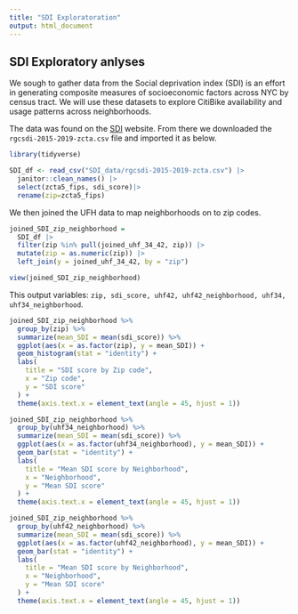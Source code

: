 ```yaml
---
title: "SDI Exploratoration"
output: html_document
---
```


## SDI Exploratory anlyses

We sough to gather data from the Social deprivation index (SDI) is an effort in generating composite measures of socioeconomic factors across NYC by census tract. We will use these datasets to explore CitiBike availability and usage patterns across neighborhoods.

The data was found on the [SDI](https://www.graham-center.org/maps-data-tools/social-deprivation-index.html) website. From there we downloaded the `rgcsdi-2015-2019-zcta.csv` file and imported it as below.

```r
library(tidyverse)
```


```r
SDI_df <- read_csv("SDI_data/rgcsdi-2015-2019-zcta.csv") |>
  janitor::clean_names() |>
  select(zcta5_fips, sdi_score)|>
  rename(zip=zcta5_fips)
```


We then joined the UFH data to map neighborhoods on to zip codes. 
```r
joined_SDI_zip_neighborhood = 
  SDI_df |> 
  filter(zip %in% pull(joined_uhf_34_42, zip)) |> 
  mutate(zip = as.numeric(zip)) |> 
  left_join(y = joined_uhf_34_42, by = "zip")

view(joined_SDI_zip_neighborhood)
```

This output variables: `zip, sdi_score, uhf42, uhf42_neighborhood, uhf34, uhf34_neighborhood`.

```r
joined_SDI_zip_neighborhood %>% 
  group_by(zip) %>%
  summarize(mean_SDI = mean(sdi_score)) %>%
  ggplot(aes(x = as.factor(zip), y = mean_SDI)) +
  geom_histogram(stat = "identity") + 
  labs(
    title = "SDI score by Zip code",
    x = "Zip code",
    y = "SDI score"
  ) + 
  theme(axis.text.x = element_text(angle = 45, hjust = 1))

joined_SDI_zip_neighborhood %>% 
  group_by(uhf34_neighborhood) %>%
  summarize(mean_SDI = mean(sdi_score)) %>%
  ggplot(aes(x = as.factor(uhf34_neighborhood), y = mean_SDI)) +
  geom_bar(stat = "identity") + 
  labs(
    title = "Mean SDI score by Neighborhood",
    x = "Neighborhood",
    y = "Mean SDI score"
  ) + 
  theme(axis.text.x = element_text(angle = 45, hjust = 1))

joined_SDI_zip_neighborhood %>% 
  group_by(uhf42_neighborhood) %>%
  summarize(mean_SDI = mean(sdi_score)) %>%
  ggplot(aes(x = as.factor(uhf42_neighborhood), y = mean_SDI)) +
  geom_bar(stat = "identity") + 
  labs(
    title = "Mean SDI score by Neighborhood",
    x = "Neighborhood",
    y = "Mean SDI score"
  ) + 
  theme(axis.text.x = element_text(angle = 45, hjust = 1))
```

